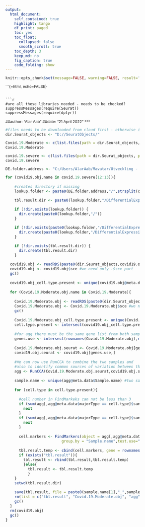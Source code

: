 ```yaml
---
output:
  html_document:
    self_contained: true
    highlight: tango
    df_print: paged
    toc: yes
    toc_float:
      collapsed: false
      smooth_scroll: true
    toc_depth: 3
    keep_md: no
    fig_caption: true
    code_folding: show
---
```

```r
knitr::opts_chunk$set(message=FALSE, warning=FALSE, result='hold', error=FALSE, echo=TRUE, eval=TRUE, cache=FALSE, fig.width = 10)
```

```{=html, echo=FALSE}

<style type="text/css">
div.hidecode + pre {display: none}

body{ /* Normal  */
      font-size: 12px;
  }
td {  /* Table  */
  font-size: 8px;
}
h1.title {
  font-size: 38px;
  color: DarkRed;
}
h1 { /* Header 1 */
  font-size: 28px;
  color: DarkBlue;
}
h2 { /* Header 2 */
    font-size: 22px;
  color: DarkBlue;
}
h3 { /* Header 3 */
  font-size: 18px;
  font-family: "Times New Roman", Times, serif;
  color: DarkBlue;
}
code.r{ /* Code block */
    font-size: 12px;
}
pre { /* Code block - determines code spacing between lines */
    font-size: 14px;
}
</style>
```

```r
#are all these libraries needed - needs to be checked?
suppressMessages(require(Seurat))
suppressMessages(require(dplyr))
```

##author: "Alar Aab"
##date: "21 April 2022"
***

```r
#files needs to be downloaded from cloud first - otherwise it is not possible to read them
dir.Seurat_objects <- "D://SeuratObjects/"
```

```r
Covid.19.Moderate <- c(list.files(path = dir.Seurat_objects, pattern = "S-M"))
Covid.19.Moderate
```

```r
covid.19.severe <- c(list.files(path = dir.Seurat_objects, pattern = "S-S"))
covid.19.severe
```

```r
DE.folder.address <- "C:/Users/AlarAab/Mavatar/Utveckling - GSE158055"
```

```r
for (covid19.obj.name in covid.19.severe[12:13]){
  
    #creates directory if missing
    lookup.folder <- paste0(DE.folder.address,"/",strsplit(covid19.obj.name,split=" ")[[1]][2])

    tbl.result.dir <- paste0(lookup.folder,"/DifferentialExpression/Moderate_vs_severe")

    if (!dir.exists(lookup.folder)) {
      dir.create(paste0(lookup.folder,"/"))
    }

    if (!dir.exists(paste0(lookup.folder,"/DifferentialExpression/"))) {
      dir.create(paste0(lookup.folder,"/DifferentialExpression/"))
    }

    if (!dir.exists(tbl.result.dir)) {
      dir.create(tbl.result.dir)
    }

  covid19.obj <- readRDS(paste0(dir.Seurat_objects,covid19.obj.name))
  covid19.obj <- covid19.obj$sce #we need only .$sce part
  gc()
  
  covid19.obj_cell.type.present <- unique(covid19.obj@meta.data$majorType)
  
  for (Covid.19.Moderate.obj.name in Covid.19.Moderate){
    
    Covid.19.Moderate.obj <- readRDS(paste0(dir.Seurat_objects,Covid.19.Moderate.obj.name))
    Covid.19.Moderate.obj <- Covid.19.Moderate.obj$sce #we need only .$sce part
    gc()
    
    Covid.19.Moderate.obj_cell.type.present <- unique(Covid.19.Moderate.obj@meta.data$majorType)
    cell.type.present <- intersect(covid19.obj_cell.type.present, Covid.19.Moderate.obj_cell.type.present)
    
    #for agg there must be the same gene list from both samples
    genes.use <- intersect(rownames(Covid.19.Moderate.obj),rownames(covid19.obj))
    
    Covid.19.Moderate.obj.seurat <- Covid.19.Moderate.obj[genes.use,]
    covid19.obj.seurat <- covid19.obj[genes.use,]
    
    #We can now use RunCCA to combine the two samples and
    #also to identify common sources of variation between the two dataset.
    agg <- RunCCA(Covid.19.Moderate.obj.seurat,covid19.obj.seurat,num.cc=10)
    
    sample.name <- unique(agg@meta.data$Sample.name) #two sample names
    
    for (cell.type in cell.type.present){
      
      #cell number in FindMarkeks can not be less than 3
      if (sum(agg[,agg@meta.data$majorType == cell.type]$sampleID == sample.name[1])<4){
        next
      }
      if (sum(agg[,agg@meta.data$majorType == cell.type]$sampleID == sample.name[2])<4){
        next
      }
      
      cell.markers <- FindMarkers(object = agg[,agg@meta.data$majorType == cell.type], ident.1 = sample.name[1], ident.2 = sample.name[2], 
                         group.by = "Sample.name",test.use="wilcox")
      
      tbl.result.temp <- cbind(cell.markers, gene = rownames(cell.markers), healthy = sample.name[1], covid.19 = sample.name[2], cell.type = cell.type)
      if (exists("tbl.result")){
        tbl.result <- rbind(tbl.result,tbl.result.temp)
        }else{
          tbl.result <- tbl.result.temp
          }
    }
    setwd(tbl.result.dir)

    save(tbl.result, file = paste0(sample.name[1],"_",sample.name[2],"_","tbl.result.Rda"))
    rm(list = c("tbl.result", "Covid.19.Moderate.obj", "agg", "Covid.19.Moderate.obj.seurat", "covid19.obj.seurat"))
    gc()
  }
  rm(covid19.obj)
  gc()
}
```
